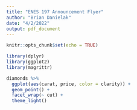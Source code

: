 ```yaml
---
title: "ENES 197 Announcement Flyer"
author: "Brian Danielak"
date: "4/2/2022"
output: pdf_document
---
```


```r
knitr::opts_chunk$set(echo = TRUE)
```

```r
library(dplyr)
library(ggplot2)
library(magrittr)

diamonds %>% 
  ggplot(aes(carat, price, color = clarity)) +
  geom_point() +
  facet_wrap(~ cut) +
  theme_light()
```

